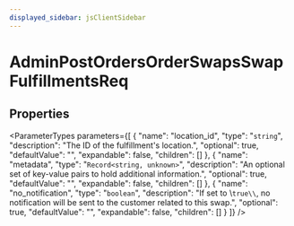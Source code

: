 ```yaml
---
displayed_sidebar: jsClientSidebar
---
```



# AdminPostOrdersOrderSwapsSwapFulfillmentsReq

## Properties

<ParameterTypes parameters={[
  {
    "name": "location_id",
    "type": "`string`",
    "description": "The ID of the fulfillment's location.",
    "optional": true,
    "defaultValue": "",
    "expandable": false,
    "children": []
  },
  {
    "name": "metadata",
    "type": "`Record<string, unknown>`",
    "description": "An optional set of key-value pairs to hold additional information.",
    "optional": true,
    "defaultValue": "",
    "expandable": false,
    "children": []
  },
  {
    "name": "no_notification",
    "type": "`boolean`",
    "description": "If set to \\`true\\`, no notification will be sent to the customer related to this swap.",
    "optional": true,
    "defaultValue": "",
    "expandable": false,
    "children": []
  }
]} />
